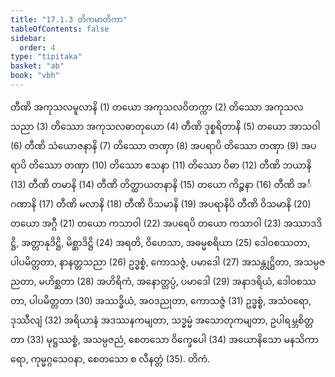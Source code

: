 ```yaml
---
title: "17.1.3 တိကမာတိကာ"
tableOfContents: false
sidebar:
  order: 4
type: "tipitaka"
basket: "ab"
book: "vbh"
---
```



<DynamicBreadcrumb />

<Division number="834" book="vbh">

<Paragraph number="2612" book="vbh">
တီဏိ အကုသလမူလာနိ (1) တယော အကုသလဝိတက္ကာ (2) တိဿော အကုသလသညာ (3) တိဿော အကုသလဓာတုယော (4) တီဏိ ဒုစ္စရိတာနိ (5) တယော အာသဝါ (6) တီဏိ သံယောဇနာနိ (7) တိဿော တဏှာ (8) အပရာပိ တိဿော တဏှာ (9) အပရာပိ တိဿော တဏှာ (10) တိဿော ဧသနာ (11) တိဿော ဝိဓာ (12) တီဏိ ဘယာနိ (13) တီဏိ တမာနိ (14) တီဏိ တိတ္ထာယတနာနိ (15) တယော ကိဉ္စနာ (16) တီဏိ အင်္ဂဏာနိ (17) တီဏိ မလာနိ (18) တီဏိ ဝိသမာနိ (19) အပရာနိပိ တီဏိ ဝိသမာနိ (20) တယော အဂ္ဂီ (21) တယော ကသာဝါ (22) အပရေပိ တယော ကသာဝါ (23) အဿာဒဒိဋ္ဌိ, အတ္တာနုဒိဋ္ဌိ, မိစ္ဆာဒိဋ္ဌိ (24) အရတိ, ဝိဟေသာ, အဓမ္မစရိယာ (25) ဒေါဝစဿတာ, ပါပမိတ္တတာ, နာနတ္တသညာ (26) ဥဒ္ဓစ္စံ, ကောသဇ္ဇံ, ပမာဒေါ (27) အသန္တုဋ္ဌိတာ, အသမ္ပဇညတာ, မဟိစ္ဆတာ (28) အဟိရိကံ, အနောတ္တပ္ပံ, ပမာဒေါ (29) အနာဒရိယံ, ဒေါဝစဿတာ, ပါပမိတ္တတာ (30) အဿဒ္ဓိယံ, အဝဒညုတာ, ကောသဇ္ဇံ (31) ဥဒ္ဓစ္စံ, အသံဝရော, ဒုဿီလျံ (32) အရိယာနံ အဒဿနကမျတာ, သဒ္ဓမ္မံ အသောတုကမျတာ, ဥပါရမ္ဘစိတ္တတာ (33) မုဋ္ဌဿစ္စံ, အသမ္ပဇညံ, စေတသော ဝိက္ခေပေါ (34) အယောနိသော မနသိကာရော, ကုမ္မဂ္ဂသေဝနာ, စေတသော စ လီနတ္တံ (35).

</Paragraph>
</Division>

<Paragraph number="2613" type="center" book="vbh">
တိကံ.
</Paragraph>